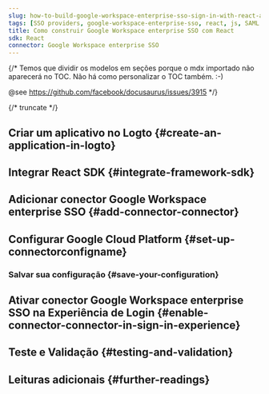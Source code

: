 ```yaml
---
slug: how-to-build-google-workspace-enterprise-sso-sign-in-with-react-and-logto
tags: [SSO providers, google-workspace-enterprise-sso, react, js, SAML authentication, enterprise login, SSO login]
title: Como construir Google Workspace enterprise SSO com React
sdk: React
connector: Google Workspace enterprise SSO
---
```


{/*
  Temos que dividir os modelos em seções porque o mdx importado não aparecerá no TOC.
  Não há como personalizar o TOC também. :-)

  @see https://github.com/facebook/docusaurus/issues/3915
*/}




{/* truncate */}

<Intro connector={connector} sdk="React" link="https://reactjs.org" />

## Criar um aplicativo no Logto \{#create-an-application-in-logto}

<CreateApplication type="Aplicativo de página única" framework="React" />

## Integrar React SDK \{#integrate-framework-sdk}

<IntegrateSdk />

## Adicionar conector Google Workspace enterprise SSO \{#add-connector-connector}

<AddSsoConnector framework="React" />

## Configurar Google Cloud Platform \{#set-up-connectorconfigname}

<ConnectorGuide />

### Salvar sua configuração \{#save-your-configuration}

<SaveYourConfiguration connector={connector} />

## Ativar conector Google Workspace enterprise SSO na Experiência de Login \{#enable-connector-connector-in-sign-in-experience}

<EnableSsoConnector />

## Teste e Validação \{#testing-and-validation}

<TestingAndValidation connector={connector} sdk="React" />

## Leituras adicionais \{#further-readings}

<FurtherReadings />